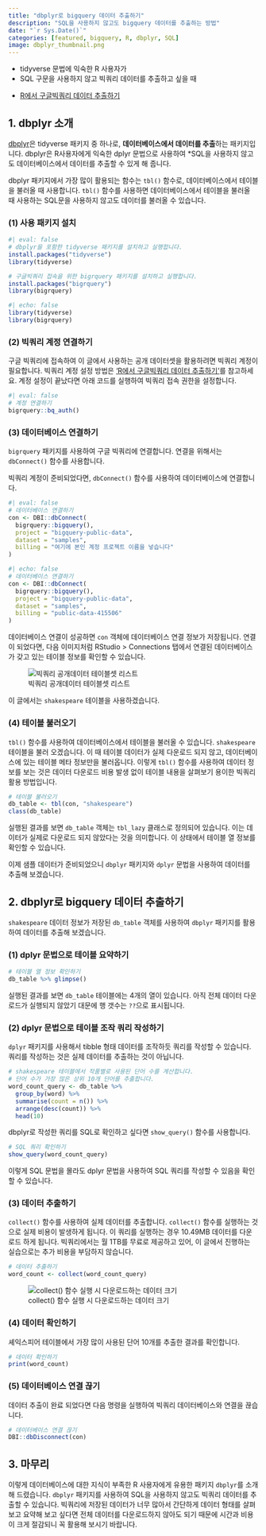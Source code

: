 ```yaml
---
title: "dbplyr로 bigquery 데이터 추출하기"
description: "SQL을 사용하지 않고도 bigquery 데이터를 추출하는 방법"
date: "`r Sys.Date()`"
categories: [featured, bigquery, R, dbplyr, SQL]
image: dbplyr_thumbnail.png
---
```


::: {.callout-tip title="누가, 언제 읽으면 좋을까?"}
-   tidyverse 문법에 익숙한 R 사용자가\
-   SQL 구문을 사용하지 않고 빅쿼리 데이터를 추출하고 싶을 때\
:::

::: {.callout-note title="이 글에서 다루지 않는 내용"}
-   [R에서 구글빅쿼리 데이터 추출하기](https://seheeopark.rbind.io/posts/bigquery-r/bigquery-r)
:::

## 1. dbplyr 소개 

[dbplyr](https://dbplyr.tidyverse.org)은 tidyverse 패키지 중 하나로, **데이터베이스에서 데이터를 추출**하는 패키지입니다. dbplyr은 R사용자에게 익숙한 dplyr 문법으로 사용하여 *SQL을 사용하지 않고도 데이터베이스에서 데이터를 추출할 수 있게 해 줍니다.  

dbplyr 패키지에서 가장 많이 활용되는 함수는 `tbl()` 함수로, 데이터베이스에서 테이블을 불러올 때 사용합니다. `tbl()` 함수를 사용하면 데이터베이스에서 테이블을 불러올 때 사용하는 SQL문을 사용하지 않고도 데이터를 불러올 수 있습니다.  

### (1) 사용 패키지 설치 

```r
#| eval: false 
# dbplyr을 포함한 tidyverse 패키지를 설치하고 실행합니다. 
install.packages("tidyverse")
library(tidyverse)

# 구글빅쿼리 접속을 위한 bigrquery 패키지를 설치하고 실행합니다.
install.packages("bigrquery")
library(bigrquery)
```

```r
#| echo: false 
library(tidyverse)
library(bigrquery)
```

### (2) 빅쿼리 계정 연결하기 

구글 빅쿼리에 접속하여 이 글에서 사용하는 공개 데이터셋을 활용하려면 빅쿼리 계정이 필요합니다. 빅쿼리 계정 설정 방법은 ['R에서 구글빅쿼리 데이터 추출하기'](https://seheeopark.rbind.io/posts/bigquery-r/bigquery-r)를 참고하세요. 계정 설정이 끝났다면 아래 코드를 실행하여 빅쿼리 접속 권한을 설정합니다. 

```r
#| eval: false
# 계정 연결하기 
bigrquery::bq_auth()
```

### (3) 데이터베이스 연결하기

`bigrquery` 패키지를 사용하여 구글 빅쿼리에 연결합니다. 연결을 위해서는 `dbConnect()` 함수를 사용합니다.  

빅쿼리 계정이 준비되었다면, `dbConnect()` 함수를 사용하여 데이터베이스에 연결합니다.  

```r
#| eval: false 
# 데이터베이스 연결하기 
con <- DBI::dbConnect(
  bigrquery::bigquery(),
  project = "bigquery-public-data",
  dataset = "samples",
  billing = "여기에 본인 계정 프로젝트 이름을 넣습니다"
)
```

```r
#| echo: false 
# 데이터베이스 연결하기 
con <- DBI::dbConnect(
  bigrquery::bigquery(),
  project = "bigquery-public-data",
  dataset = "samples",
  billing = "public-data-415506"
)
```

데이터베이스 연결이 성공하면 `con` 객체에 데이터베이스 연결 정보가 저장됩니다. 연결이 되었다면, 다음 이미지처럼 RStudio > Connections 탭에서 연결된 데이터베이스가 갖고 있는 테이블 정보를 확인할 수 있습니다. 

![빅쿼리 공개데이터 테이블셋 리스트](bigquery_publicdata_con.png)  

이 글에서는 `shakespeare` 테이블을 사용하겠습니다.

### (4) 테이블 불러오기  

`tbl()` 함수를 사용하여 데이터베이스에서 테이블을 불러올 수 있습니다. `shakespeare` 테이블을 불러 오겠습니다. 이 때 테이블 데이터가 실제 다운로드 되지 않고, 데이터베이스에 있는 테이블 메타 정보만을 불러옵니다. 이렇게 `tbl()` 함수를 사용하여 데이터 정보를 보는 것은 데이터 다운로드 비용 발생 없이 테이블 내용을 살펴보기 용이한 빅쿼리 활용 방법입니다. 
 
```r
# 테이블 불러오기    
db_table <- tbl(con, "shakespeare")
class(db_table)
```

실행된 결과를 보면 `db_table` 객체는 `tbl_lazy` 클래스로 정의되어 있습니다. 이는 데이터가 실제로 다운로드 되지 않았다는 것을 의미합니다. 이 상태에서 테이블 열 정보를 확인할 수 있습니다. 

이제 샘플 데이터가 준비되었으니 `dbplyr` 패키지와 `dplyr` 문법을 사용하여 데이터를 추출해 보겠습니다.  

## 2. dbplyr로 bigquery 데이터 추출하기

`shakespeare` 데이터 정보가 저장된 `db_table` 객체를 사용하여 `dbplyr` 패키지를 활용하여 데이터를 추출해 보겠습니다. 

### (1) dplyr 문법으로 테이블 요약하기 

```r
# 테이블 열 정보 확인하기
db_table %>% glimpse()
```

실행된 결과를 보면 `db_table` 테이블에는 4개의 열이 있습니다. 아직 전체 데이터 다운로드가 실행되지 않았기 대문에 행 갯수는 `??`으로 표시됩니다. 

### (2) dplyr 문법으로 테이블 조작 쿼리 작성하기 

`dplyr` 패키지를 사용해서 tibble 형태 데이터를 조작하듯 쿼리를 작성할 수 있습니다. 쿼리를 작성하는 것은 실제 데이터를 추출하는 것이 아닙니다. 

```r
# shakespeare 테이블에서 작품별로 사용된 단어 수를 계산합니다.
# 단어 수가 가장 많은 상위 10개 단어를 추출합니다. 
word_count_query <- db_table %>% 
  group_by(word) %>% 
  summarise(count = n()) %>% 
  arrange(desc(count)) %>% 
  head(10)
```

dbplyr로 작성한 쿼리를 SQL로 확인하고 싶다면 `show_query()` 함수를 사용합니다.  

```r
# SQL 쿼리 확인하기
show_query(word_count_query)
```
이렇게 SQL 문법을 몰라도 dplyr 문법을 사용하여 SQL 쿼리를 작성할 수 있음을 확인할 수 있습니다.  

### (3) 데이터 추출하기

`collect()` 함수를 사용하여 실제 데이터를 추출합니다. `collect()` 함수를 실행하는 것으로 실제 비용이 발생하게 됩니다. 이 쿼리를 실행하는 경우 10.49MB 데이터를 다운로드 하게 됩니다. 빅쿼리에서는 월 1TB를 무료로 제공하고 있어, 이 글에서 진행하는 실습으로는 추가 비용을 부담하지 않습니다. 

```r
# 데이터 추출하기
word_count <- collect(word_count_query)
```

![collect() 함수 실행 시 다운로드하는 데이터 크기](word_count_size.png)

### (4) 데이터 확인하기 

셰익스피어 테이블에서 가장 많이 사용된 단어 10개를 추출한 결과를 확인합니다. 

```r
# 데이터 확인하기
print(word_count)
```

### (5) 데이터베이스 연결 끊기 

데이터 추출이 완료 되었다면 다음 명령을 실행하여 빅쿼리 데이터베이스와 연결을 끊습니다.  

```r
# 데이터베이스 연결 끊기
DBI::dbDisconnect(con)
```

## 3. 마무리 

이렇게 데이터베이스에 대한 지식이 부족한 R 사용자에게 유용한 패키지 `dbplyr`를 소개해 드렸습니다. `dbplyr` 패키지를 사용하여 SQL을 사용하지 않고도 빅쿼리 데이터를 추출할 수 있습니다. 빅쿼리에 저장된 데이터가 너무 많아서 간단하게 데이터 형태를 살펴보고 요약해 보고 싶다면 전체 데이터를 다운로드하지 않아도 되기 때문에 시간과 비용이 크게 절감되니 꼭 활용해 보시기 바랍니다.  

